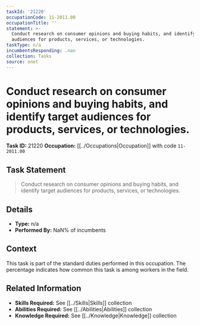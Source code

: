 ```yaml
---
taskId: '21220'
occupationCode: 11-2011.00
occupationTitle: ''
statement: >-
  Conduct research on consumer opinions and buying habits, and identify target
  audiences for products, services, or technologies.
taskType: n/a
incumbentsResponding: .nan
collection: Tasks
source: onet
---
```

# Conduct research on consumer opinions and buying habits, and identify target audiences for products, services, or technologies.

**Task ID:** 21220
**Occupation:** [[../Occupations|Occupation]] with code `11-2011.00`

## Task Statement

> Conduct research on consumer opinions and buying habits, and identify target audiences for products, services, or technologies.

## Details

- **Type:** n/a
- **Performed By:** NaN% of incumbents

## Context

This task is part of the standard duties performed in this occupation. The percentage indicates how common this task is among workers in the field.

## Related Information

- **Skills Required:** See [[../Skills|Skills]] collection
- **Abilities Required:** See [[../Abilities|Abilities]] collection
- **Knowledge Required:** See [[../Knowledge|Knowledge]] collection
